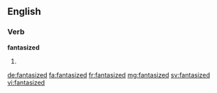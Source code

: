 ==English==

===Verb===
'''fantasized'''

# {{past of|fantasize}}

[[de:fantasized]]
[[fa:fantasized]]
[[fr:fantasized]]
[[mg:fantasized]]
[[sv:fantasized]]
[[vi:fantasized]]